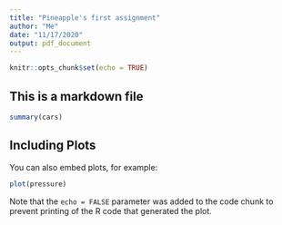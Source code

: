 ```yaml
---
title: "Pineapple's first assignment"
author: "Me"
date: "11/17/2020"
output: pdf_document
---
```


```r
knitr::opts_chunk$set(echo = TRUE)
```

## This is a markdown file



```r
summary(cars)
```

## Including Plots

You can also embed plots, for example:

```r
plot(pressure)
```

Note that the `echo = FALSE` parameter was added to the code chunk to prevent printing of the R code that generated the plot.
